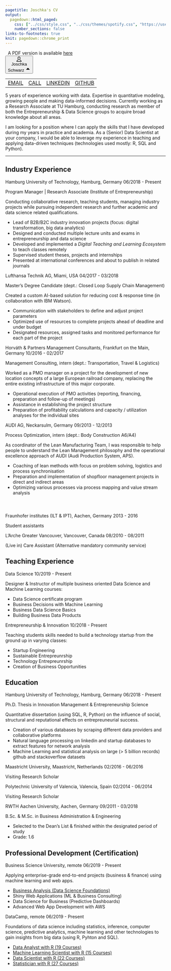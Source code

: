 ```yaml
---
pagetitle: Joschka's CV
output:
  pagedown::html_paged:
    css: ["../css/style.css", "../css/themes/spotify.css", "https://use.fontawesome.com/releases/v6.1.1/css/all.css"]
    number_sections: false
links-to-footnotes: true
knit: pagedown::chrome_print
---
```


<!-- disable phone number linking in Mobile Safari? -->
<meta name="format-detection" content="telephone=no">

<!-- Load CSS & Fonts -->
<!-- see spotify.css -->

<!-- CONTENT -->
<div class="pdf-link"><i class="fas fa-file-pdf fa-fw"></i>&nbsp; A PDF version is available <a href="https://github.com/jwarz/cv/raw/main/pdf/spotify.pdf" download="spotify.pdf">here</a></div>
<div class="cv-page-wrapper">
<div class="cv-head-wrapper">
<div class="cv-head-left">
<button class="user-widget" type="button" data-testid="user-widget-link" aria-expanded="false">
<div class="user-widget-avatar">
<svg preserveAspectRatio="none" height="16" width="16" aria-hidden="true" viewBox="0 0 16 16" class="icon user-icon"><path d="M6.233.371a4.388 4.388 0 015.002 1.052c.421.459.713.992.904 1.554.143.421.263 1.173.22 1.894-.078 1.322-.638 2.408-1.399 3.316l-.127.152a.75.75 0 00.201 1.13l2.209 1.275a4.75 4.75 0 012.375 4.114V16H.382v-1.143a4.75 4.75 0 012.375-4.113l2.209-1.275a.75.75 0 00.201-1.13l-.126-.152c-.761-.908-1.322-1.994-1.4-3.316-.043-.721.077-1.473.22-1.894a4.346 4.346 0 01.904-1.554c.411-.448.91-.807 1.468-1.052zM8 1.5a2.888 2.888 0 00-2.13.937 2.85 2.85 0 00-.588 1.022c-.077.226-.175.783-.143 1.323.054.921.44 1.712 1.051 2.442l.002.001.127.153a2.25 2.25 0 01-.603 3.39l-2.209 1.275A3.25 3.25 0 001.902 14.5h12.196a3.25 3.25 0 00-1.605-2.457l-2.209-1.275a2.25 2.25 0 01-.603-3.39l.127-.153.002-.001c.612-.73.997-1.52 1.052-2.442.032-.54-.067-1.097-.144-1.323a2.85 2.85 0 00-.588-1.022A2.888 2.888 0 008 1.5z"></path>
</svg>
</div>
<span class="cv-title">Joschka<br>Schwarz</span>
<svg height="16" width="16" class="icon" viewBox="0 0 16 16"><path d="M14 10L8 4l-6 6h12z"></path></svg>
</button>
<table class="cv-contact-table">
<tr>
<td><div class="bubble active"><a class="no-hyper" href="mailto:joschka.schwarz@tuhh.de">EMAIL</a></div></td>
<td><div class="bubble active"><a class="no-hyper" href="tel:+49 176 661 899 68">CALL</a></div></td>
<td><div class="bubble non-active"><a class="no-hyper" target="_blank" href="https://linkedin.com/in/j-schwarz">LINKEDIN</a></div></td>
<td><div class="bubble non-active"><a class="no-hyper" target="_blank" href="https://github.com/jwarz/data-scientists-tools">GITHUB</a></div></td>
</tr>
</table>
</div>
<div class="cv-head-right"></div>
</div>
<div class="background-elevated">
<p style="margin-top:0px !important;">
5 years of experience working with data. Expertise in quantitative modeling, growing people and making data-informed decisions. Currently working as a <span class="black">Research Associate at TU Hamburg</span>, conducting research as member of both the <span class="black">Entrepreneurship & Data Science</span> groups to acquire broad knowledge about all areas.</p>
<p>I am looking for a position where I can apply the skills that I have developed during my years in practice and academia. As a <span class="black">(Senior) Data Scientist</span> at your company, I would be able to leverage my experience in teaching and applying data-driven techniques (technologies used mostly: <span class="black">R, SQL and Python</span>).
<hr>
<!-- Chapter: PROFESSIONAL EXPERIENCE -->
<h2 class="h-first"><i class="fa fa-suitcase fa-fw"></i><span>Industry Experience</span></h2>
<!-- Exp 1: TUHH -->
<div class="cv-entry-main">
<p class="cv-entry-top-line">
<span class="cv-entry-employer">Hamburg University of Technology, </span>
<span class="cv-entry-location">Hamburg, Germany</span>
<span class="cv-entry-date">06/2018 - Present</span>
</p>
<p class="cv-entry-job-title">
Program Manager | Research Associate (Institute of Entrepreneurship)
</p>
<p class="cv-entry-desc">Conducting collaborative research, teaching students, managing industry projects while pursuing independent research and further academic and data science related qualifications.</p>
<ul>
<li>Lead of B2B/B2C industry innovation projects (focus: digital transformation, big data analytics)</li>
<li>Designed and conducted multiple lecture units and exams in entrepreneurship and data science</li>
<li>Developed and implemented a <i>Digital Teaching and Learning Ecosystem</i> to teach classes remotely</li>
<li>Supervised student theses, projects and internships</li>
<li>Presented at international conferences and about to publish in related journals</li>
</ul>
</div>
<!-- Exp 2: Lufthansa -->
<div class="cv-entry-main">
<p class="cv-entry-top-line">
<span class="cv-entry-employer">Lufthansa Technik AG, </span>
<span class="cv-entry-location">Miami, USA</span>
<span class="cv-entry-date">04/2017 - 03/2018</span>
</p>
<p class="cv-entry-job-title">
Master’s Degree Candidate (dept.: Closed Loop Supply Chain Management)
</p>
<p class="cv-entry-desc">Created a custom AI-based solution for reducing cost & response time (in collaboration with IBM Watson).</p>
<ul>
<li>Communication with stakeholders to define and adjust project parameters</li>
<li>Optimized use of resources to complete projects ahead of deadline and under budget</li>
<li>Designated resources, assigned tasks and monitored performance for each part of the project</li>
</ul>
</div>
<!-- Exp 3: Horvath -->
<div class="cv-entry-main">
<p class="cv-entry-top-line">
<span class="cv-entry-employer">Horváth & Partners Management Consultants, </span>
<span class="cv-entry-location">Frankfurt on the Main, Germany</span>
<span class="cv-entry-date">10/2016 - 02/2017</span>
</p>
<p class="cv-entry-job-title">
Management Consulting, intern (dept.: Transportation, Travel & Logistics)
</p>
<p class="cv-entry-desc">Worked as a PMO manager on a project for the development of new location concepts of a large European railroad company, replacing the entire existing infrastructure of this major corporate.</p>
<ul>
<li>Operational execution of PMO activities (reporting, financing, preparation and follow-up of meetings)</li>
<li>Assistance in establishing the project structure</li>
<li>Preparation of profitability calculations and capacity / utilization analyses for the individual sites</li>
</ul>
</div>
<!-- Exp 4: AUDI -->
<div class="cv-entry-main">
<p class="cv-entry-top-line">
<span class="cv-entry-employer">AUDI AG, </span>
<span class="cv-entry-location">Neckarsulm, Germany</span>
<span class="cv-entry-date">09/2013 - 12/2013</span>
</p>
<p class="cv-entry-job-title">
Process Optimization, intern (dept.: Body Construction A6/A4)
</p>
<p class="cv-entry-desc">As coordinator of the Lean Manufacturing Team, I was responsible to help people to understand the Lean Management philosophy and the operational excellence approach of AUDI (Audi Production System, APS).</p>
<p>
<ul>
<li>Coaching of lean methods with focus on problem solving, logistics and process synchronisation</li>
<li>Preparation and implementation of shopfloor management projects in direct and indirect areas</li>
<li>Optimizing various processes via process mapping and value stream analysis</li>
</ul>
</p>
</div>
<br class="pageBreak">
<!-- Exp 5: IPT / ILT -->
<div class="cv-entry-main">
<p class="cv-entry-top-line" style="padding-top: 10px">
<span class="cv-entry-employer">Fraunhofer institutes (ILT & IPT), </span>
<span class="cv-entry-location">Aachen, Germany</span>
<span class="cv-entry-date">2013 - 2016</span>
</p>
<p class="cv-entry-job-title">
Student assistants
</p>
</div>
<!-- Exp 6: L'Arche -->
<div class="cv-entry-main">
<p class="cv-entry-top-line">
<span class="cv-entry-employer">L'Arche Greater Vancouver, </span>
<span class="cv-entry-location">Vancouver, Canada</span>
<span class="cv-entry-date">08/2010 - 08/2011</span>
</p>
<p class="cv-entry-job-title">
(Live in) Care Assistant (Alternative mandatory community service)
</p>
</div>
<!-- Chapter: TEACHING -->
<h2 class="h-second"><i class="fa fa-chalkboard-teacher fa-fw"></i><span>Teaching Experience</span></h2>
<!-- Exp 1 -->
<div class="cv-entry-main">
<p class="cv-entry-top-line">
<span class="cv-entry-employer">Data Science</span>
<!-- <span>Hamburg, Germany</span> -->
<span class="cv-entry-date">10/2019 - Present</span>
</p>
<p class="cv-entry-desc">Designer & Instructor of multiple business oriented Data Science and Machine Learning courses:</p>
<ul class="two-col no-bottom">
<li>Data Science certificate program</li>
<li>Business Decisions with Machine Learning</li>
<li>Business Data Science Basics</li>
<li>Building Business Data Products</li>
</ul>
</div>
<!-- Exp 1 -->
<div class="cv-entry-main">
<p class="cv-entry-top-line">
<span class="cv-entry-employer">Entrepreneurship & Innovation</span>
<!-- <span>Hamburg, Germany</span> -->
<span class="cv-entry-date">10/2018 - Present</span>
</p>
<p class="cv-entry-desc">Teaching students skills needed to build a technology startup from the ground up in varying classes:</p>
<ul class="two-col no-bottom">
<li>Startup Engineering</li>
<li>Sustainable Entrepreunrship</li>
<li>Technology Entrepreunrship</li>
<li>Creation of Business Opportunities</li>
</ul>
</div>
<!-- Chapter: EDUCATION -->
<h2 class="h-third"><i class="fa fa-graduation-cap fa-fw"></i><span>Education</span></h2>
<!-- Exp 1 -->
<div class="cv-entry-main">
<p class="cv-entry-top-line">
<span class="cv-entry-employer">Hamburg University of Technology, </span>
<span class="cv-entry-location">Hamburg, Germany</span>
<span class="cv-entry-date">06/2018 - Present</span>
</p>
<p class="cv-entry-job-title">
Ph.D. Thesis in Innovation Management & Entrepreneurship Science
</p>
<p class="cv-entry-desc">Quantitative dissertation (using SQL, R, Python) on the influence of social, structural and reputational effects on entrepreuneurial success.</p>
<ul>
<li>Creation of various databases by scraping different data providers and collaborative platforms</li>
<li>Natural language processing on linkedin and startup databases to extract features for network analysis</li>
<li>Machine Learning and statistical analysis on large (> 5 billion records) github and stackoverflow datasets</li>
</ul>
</div>
<!-- Exp 2 -->
<div class="cv-entry-main">
<p class="cv-entry-top-line">
<span class="cv-entry-employer">Maastricht University, </span>
<span class="cv-entry-location">Maastricht, Netherlands</span>
<span class="cv-entry-date">02/2016 - 06/2016</span>
</p>
<p class="cv-entry-job-title">
Visiting Research Scholar
</p>
</div>
<!-- Exp 3 -->
<div class="cv-entry-main">
<p class="cv-entry-top-line">
<span class="cv-entry-employer">Polytechnic University of Valencia, </span>
<span class="cv-entry-location">Valencia, Spain</span>
<span class="cv-entry-date">02/2014 - 06/2014</span>
</p>
<p class="cv-entry-job-title">
Visiting Research Scholar
</p>
</div>
<!-- Exp 4 -->
<div class="cv-entry-main">
<p class="cv-entry-top-line">
<span class="cv-entry-employer">RWTH Aachen University, </span>
<span class="cv-entry-location">Aachen, Germany</span>
<span class="cv-entry-date">09/2011 - 03/2018</span>
</p>
<p class="cv-entry-job-title">
B.Sc. & M.Sc. in Business Administration & Engineering
</p>
<ul class="no-bottom">
<li>Selected to the Dean’s List & finished within the designated period of study</li>
<li>Grade: 1.6</li>
</ul>
</div>
<!-- Chapter: PROF DEV -->
<h2 class="h-fourth"><i class="fa fa-book fa-fw"></i><span>Professional Development (Certification)</span></h2>
<!-- Exp 1: BUSINESS SCIENCE UNIVERSITY -->
<div class="cv-entry-main">
<p class="cv-entry-top-line">
<span class="cv-entry-employer">Business Science University, </span>
<span>remote</span>
<span class="cv-entry-date">06/2019 - Present</span>
</p>
<p class="cv-entry-desc">Applying enterprise-grade end-to-end projects (business & finance) using machine learning and web apps.</p>
<ul class="two-col">
<li><a class="no-hyper" target="_blank" href="https://www.dropbox.com/s/nlskcws7fsvcsaq/certificate-of-completion-for-ds4b-101-r-business-analysis-with-r.pdf">Business Analysis (Data Science Foundations)</a></li>
<li>Shiny Web Applications (ML & Business Consulting)</li>
<li>Data Science for Business (Predictive Dashboards)</li>
<li>Advanced Web App Development with AWS</li>
</ul>
</div>
<!-- Exp 2: DATACAMP -->
<div class="cv-entry-main">
<p class="cv-entry-top-line">
<span class="cv-entry-employer">DataCamp, </span>
<span>remote</span>
<span class="cv-entry-date">06/2019 - Present</span>
</p>
<p class="cv-entry-desc">Foundations of data science including statistics, inference, computer science, predictive analytics, machine learning and other technologies to gain insights from big data (using R, Pyhton and SQL).</p>
<ul class="two-col">
<li><a class="no-hyper" target="_blank" href="https://www.datacamp.com/statement-of-accomplishment/track/34d209775a4c2da4dc9785417d18a38ecae0dee0">Data Analyst with R (19 Courses)</a></li>
<li><a class="no-hyper" target="_blank" href="https://www.datacamp.com/statement-of-accomplishment/track/d76aee0c9ae23f645d110c7cc84f29ab56e98ffc">Machine Learning Scientist with R (15 Courses)</a></li>
<li><a class="no-hyper" target="_blank" href="https://www.datacamp.com/statement-of-accomplishment/track/0abda65dd30dc07e9042a833613f24e2d922c47c">Data Scientist with R (22 Courses)</a></li>
<li><a class="no-hyper" target="_blank" href="">Statistician with R (27 Courses)</li>
</ul>
</div>
</div>
</div>